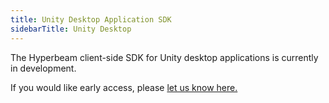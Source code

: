 ```yaml
---
title: Unity Desktop Application SDK
sidebarTitle: Unity Desktop
---
```


The Hyperbeam client-side SDK for Unity desktop applications is currently in development.

If you would like early access, please [let us know here.](https://docs.google.com/forms/d/e/1FAIpQLSdsVFZ4cQ4Q2nHNRhwb6SvmJIekv7fuQVa27zWnk_r5F48B5w/viewform)
